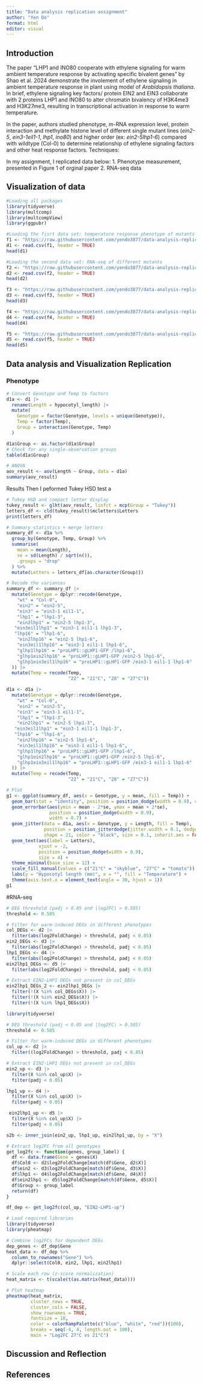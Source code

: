 ```yaml
---
title: "Data analysis replication assignment"
author: "Yen Do"
format: html
editor: visual
---
```


## Introduction

The paper "LHP1 and INO80 cooperate with ethylene signaling for warm ambient temperature response by activating specific bivalent genes" by Shao et al. 2024 demonstrate the involement of ethylene signaling in ambient temperature response in plant using model of *Arabidopsis thaliana*. In brief, ethylene signaling key factors/ protein EIN2 and EIN3 collaborate with 2 proteins LHP1 and INO80 to alter chromatin bivalency of H3K4me3 and H3K27me3, resulting in transcriptional activation in response to warm temperature.

In the paper, authors studied phenotype, m-RNA expression level, protein interaction and methylate histone level of different single mutant lines (*ein2-5*, *ein3-1eil1-1*, *lhp1*, *ino80*) and higher order (ex: *ein2-5lhp1-6*) compared with wildtype (Col-0) to determine relationship of ethylene signaling factors and other heat response factors. Techniques:

In my assignment, I replicated data below: 1. Phenotype measurement, presented in Figure 1 of orginal paper 2. RNA-seq data

## Visualization of data

```r
#Loading all packages
library(tidyverse)
library(multcomp)
library(multcompView)
library(ggpubr)

#Loading the fisrt data set: temperature response phenotype of mutants
f1 <- "https://raw.githubusercontent.com/yendo3877/data-analysis-replication/refs/heads/main/data/2228_hypo3_lhp1.csv"
d1 <- read.csv(f1, header = TRUE)
head(d1)

#Loading the second data set: RNA-seq of different mutants 
f2 <- "https://raw.githubusercontent.com/yendo3877/data-analysis-replication/refs/heads/main/data/GSE256453_diff_wt_27vs21.csv"
d2 <- read.csv(f2, header = TRUE)
head(d2)

f3 <- "https://raw.githubusercontent.com/yendo3877/data-analysis-replication/refs/heads/main/data/GSE256453_diff_ein2_27vs21.csv"
d3 <- read.csv(f3, header = TRUE)
head(d3)

f4 <- "https://raw.githubusercontent.com/yendo3877/data-analysis-replication/refs/heads/main/data/GSE256453_diff_lhp1_27vs21.csv"
d4 <- read.csv(f4, header = TRUE)
head(d4)

f5 <- "https://raw.githubusercontent.com/yendo3877/data-analysis-replication/refs/heads/main/data/GSE256453_diff_ein2lhp1_27vs21.csv"
d5 <- read.csv(f5, header = TRUE)
head(d5)
```

## Data analysis and Visualization Replication

### Phenotype

```r
# Convert Genotype and Temp to factors
d1a <- d1 |>
  rename(Length = hypocotyl_length) |>
  mutate(
    Genotype = factor(Genotype, levels = unique(Genotype)),
    Temp = factor(Temp),
    Group = interaction(Genotype, Temp)
  )

d1a$Group <- as.factor(d1a$Group)
# Check for any single-observation groups
table(d1a$Group)

# ANOVA
aov_result <- aov(Length ~ Group, data = d1a)
summary(aov_result)
```
Results 
Then I peformed Tukey HSD test a

```r
# Tukey HSD and compact letter display
tukey_result <- glht(aov_result, linfct = mcp(Group = "Tukey"))
letters_df <- cld(tukey_result)$mcletters$Letters
print(letters_df)
```


```r
# Summary statistics + merge letters
summary_df <- d1a %>%
  group_by(Genotype, Temp, Group) %>%
  summarise(
    mean = mean(Length),
    se = sd(Length) / sqrt(n()),
    .groups = "drop"
  ) %>%
  mutate(Letters = letters_df[as.character(Group)])

# Recode the variances
summary_df <- summary_df |>
  mutate(Genotype = dplyr::recode(Genotype,
    "wt" = "Col-0",
    "ein2" = "ein2-5",
    "ein3" = "ein3-1 eil1-1",
    "lhp1" = "lhp1-3",
    "ein2lhp1" = "ein2-5 lhp1-3",
   "ein3eil1lhp1" = "ein3-1 eil1-1 lhp1-3",
   "lhp16" = "lhp1-6",
    "ein2lhp16" = "ein2-5 lhp1-6",
    "ein3eil1lhp16" = "ein3-1 eil1-1 lhp1-6",
    "glhp1lhp16" = "proLHP1::gLHP1-GFP /lhp1-6",
    "glhp1ein2lhp16" = "proLHP1::gLHP1-GFP /ein2-5 lhp1-6",
    "glhp1ein3eil1lhp16" = "proLHP1::gLHP1-GFP /ein3-1 eil1-1 lhp1-6"
  )) |>
  mutate(Temp = recode(Temp,
                       "22" = "21°C", "28" = "27°C"))

d1a <- d1a |>
  mutate(Genotype = dplyr::recode(Genotype,
    "wt" = "Col-0",
    "ein2" = "ein2-5",
    "ein3" = "ein3-1 eil1-1",
    "lhp1" = "lhp1-3",
    "ein2lhp1" = "ein2-5 lhp1-3",
   "ein3eil1lhp1" = "ein3-1 eil1-1 lhp1-3",
   "lhp16" = "lhp1-6",
    "ein2lhp16" = "ein2-5 lhp1-6",
    "ein3eil1lhp16" = "ein3-1 eil1-1 lhp1-6",
    "glhp1lhp16" = "proLHP1::gLHP1-GFP /lhp1-6",
    "glhp1ein2lhp16" = "proLHP1::gLHP1-GFP /ein2-5 lhp1-6",
    "glhp1ein3eil1lhp16" = "proLHP1::gLHP1-GFP /ein3-1 eil1-1 lhp1-6"
  )) |>
  mutate(Temp = recode(Temp,
                       "22" = "21°C", "28" = "27°C"))

# Plot
g1 <- ggplot(summary_df, aes(x = Genotype, y = mean, fill = Temp)) +
  geom_bar(stat = "identity", position = position_dodge(width = 0.9), color = "black") +
  geom_errorbar(aes(ymin = mean - 2*se, ymax = mean + 2*se),
                position = position_dodge(width = 0.9),
                width = 0.7) +
  geom_jitter(data = d1a, aes(x = Genotype, y = Length, fill = Temp),
              position = position_jitterdodge(jitter.width = 0.1, dodge.width = 0.9),
              shape = 21, color = "black", size = 0.1, inherit.aes = FALSE) +
  geom_text(aes(label = Letters),
            vjust = -2,
            position = position_dodge(width = 0.9),
            size = 4) +
  theme_minimal(base_size = 12) +
  scale_fill_manual(values = c("21°C" = "skyblue", "27°C" = "tomato")) +
  labs(y = "Hypocotyl length (mm)", x = "", fill = "Temperature") +
  theme(axis.text.x = element_text(angle = 30, hjust = 1))
g1

```

#RNA-seq

```r

# DEG threshold (padj < 0.05 and |log2FC| > 0.585)
threshold <- 0.585

# Filter for warm-induced DEGs in different phenotypes
col_DEGs <- d2 |>
  filter(abs(log2FoldChange) > threshold, padj < 0.05)
ein2_DEGs <- d3 |>
  filter(abs(log2FoldChange) > threshold, padj < 0.05)
lhp1_DEGs <- d4 |>
  filter(abs(log2FoldChange) > threshold, padj < 0.05)
ein2lhp1_DEGs <- d5 |>
  filter(abs(log2FoldChange) > threshold, padj < 0.05)

# Extract EIN2-LHP1 DEGs not present in col_DEGs
ein2lhp1_DEGs_2 <- ein2lhp1_DEGs |>
  filter(!(X %in% col_DEGs$X)) |>
  filter(!(X %in% ein2_DEGs$X)) |>
  filter(!(X %in% lhp1_DEGs$X))

```

```r
library(tidyverse)

# DEG threshold (padj < 0.05 and |log2FC| > 0.585)
threshold <- 0.585

# Filter for warm-induced DEGs in different phenotypes
col_up <- d2 |>
  filter((log2FoldChange) > threshold, padj < 0.05)

# Extract EIN2-LHP1 DEGs not present in col_DEGs
ein2_up <- d3 |>
  filter(X %in% col_up$X) |>
  filter(padj < 0.05)

lhp1_up <- d4 |>
  filter(X %in% col_up$X) |>
  filter(padj < 0.05)

 ein2lhp1_up <- d5 |>
  filter(X %in% col_up$X) |>
  filter(padj < 0.05)

s2b <- inner_join(ein2_up, lhp1_up, ein2lhp1_up, by = "X")

# Extract log2FC from all genotypes
get_log2fc <- function(genes, group_label) {
  df <- data.frame(Gene = genes$X)
  df$Col0 <- d2$log2FoldChange[match(df$Gene, d2$X)]
  df$ein2 <- d3$log2FoldChange[match(df$Gene, d3$X)]
  df$lhp1 <- d4$log2FoldChange[match(df$Gene, d4$X)]
  df$ein2lhp1 <- d5$log2FoldChange[match(df$Gene, d5$X)]
  df$Group <- group_label
  return(df)
}

df_dep <- get_log2fc(col_up, "EIN2-LHP1-up")

# Load required libraries
library(tidyverse)
library(pheatmap)

# Combine log2FCs for dependent DEGs
dep_genes <- df_dep$Gene
heat_data <- df_dep %>%
  column_to_rownames("Gene") %>%
  dplyr::select(Col0, ein2, lhp1, ein2lhp1)

# Scale each row (z-score normalization)
heat_matrix <- t(scale(t(as.matrix(heat_data))))

# Plot heatmap
pheatmap(heat_matrix,
         cluster_rows = TRUE,
         cluster_cols = FALSE,
         show_rownames = TRUE,
         fontsize = 10,
         color = colorRampPalette(c("blue", "white", "red"))(100),
         breaks = seq(-4, 4, length.out = 100),
         main = "Log2FC 27°C vs 21°C")
```

## Discussion and Reflection

## References
